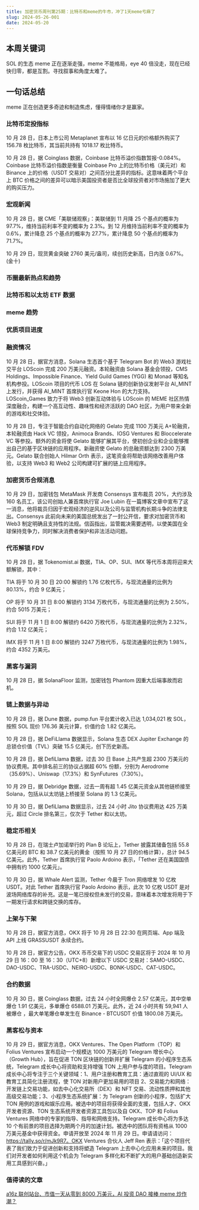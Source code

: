 ```yaml
---
title: 加密货币周刊第25期：比特币和meme的牛市，冲了1天meme亏麻了
slug: 2024-05-26-001
date: 2024-05-20
---
```


## 本周关键词

SOL 的生态 meme 正在逐渐走强，meme 不能格局，eye 40 倍没走，现在已经快归零，都是互割。寻找叙事和角度太难了。

## 一句话总结

meme 正在创造更多奇迹和制造焦虑，懂得情绪你才是赢家。

### 比特币定投指标

10 月 28 日，日本上市公司 Metaplanet 宣布以 16 亿日元的价格额外购买了 156.78 枚比特币，其当前共持有 1018.17 枚比特币。

10 月 28 日，据 Coinglass 数据，Coinbase 比特币溢价指数暂报-0.084%。Coinbase 比特币溢价指数是衡量 Coinbase Pro 上的比特币价格（美元对）和 Binance 上的价格（USDT 交易对）之间百分比差异的指标。这意味着两个平台上 BTC 价格之间的差异可以暗示美国投资者是否比全球投资者对市场施加了更大的购买压力。

### 宏观新闻

10 月 28 日，据 CME「美联储观察」：美联储到 11 月降 25 个基点的概率为 97.7%，维持当前利率不变的概率为 2.3%。到 12 月维持当前利率不变的概率为 0.6%，累计降息 25 个基点的概率为 27.7%，累计降息 50 个基点的概率为 71.7%。

10 月 29 日，现货黄金突破 2760 美元/盎司，续创历史新高，日内涨 0.67%。(金十)

### 币圈最新热点和趋势

### 比特币和以太坊 ETF 数据

### meme 趋势

### 优质项目进度

### 融资情况

10 月 28 日，据官方消息，Solana 生态首个基于 Telegram Bot 的 Web3 游戏社交平台 LOScoin 完成 200 万美元融资。本轮融资由 Solana 基金会领投，CMS Holdings、Impossible Finance、Yield Guild Games (YGG) 和 Monad 等知名机构参投。LOScoin 项目的代币 LOS 在 Solana 链的创新协议发射平台 AI_MINT 上发行，并获得 AI_MINT 首席执行官 Keone Hon 的大力支持。LOScoin_Games 致力于将 Web3 创新互动体验与 LOScoin 的 MEME 社区热情深度融合，构建一个高互动性、趣味性和经济活跃的 DAO 社区，为用户带来全新的游戏和社交体验。

10 月 28 日，专注于智能合约自动化网络的 Gelato 完成 1100 万美元 A+轮融资，本轮融资由 Hack VC 领投，Animoca Brands、IOSG Ventures 和 Bloccelerate VC 等参投。额外的资金将使 Gelato 能够扩展其平台，使初创企业和企业能够推出自己的基于区块链的应用程序。新融资使 Gelato 的总融资额达到 2300 万美元。Gelato 联合创始人 Hilmar Orth 表示，这笔资金将帮助该网络改善用户体验，以支持 Web3 和 Web2 公司构建可扩展的链上应用程序。

### 加密货币合规消息

10 月 29 日，加密钱包 MetaMask 开发商 Consensys 宣布裁员 20%，大约涉及 160 名员工，该公司创始人兼首席执行官 Joe Lubin 在一篇博客文章中宣布了这一消息，他将裁员归因于宏观经济的逆风以及公司与监管机构长期斗争的法律支出。Consensys 此前向未来的美国总统发出了一封公开信，要求对加密货币和 Web3 制定明确且支持性的法规。信函指出，监管裁决需要透明，以使美国在全球保持竞争力，同时解决消费者保护和非法活动问题。

### 代币解锁 FDV

10 月 28 日，据 Tokenomist.ai 数据，TIA、OP、SUI、IMX 等代币本周将迎来大额解锁，其中：

TIA 将于 10 月 30 日 20:00 解锁约 1.76 亿枚代币，与现流通量的比例为 80.13%，约合 9 亿美元；

OP 将于 10 月 31 日 8:00 解锁约 3134 万枚代币，与现流通量的比例为 2.50%，约合 5015 万美元；

SUI 将于 11 月 1 日 8:00 解锁约 6420 万枚代币，与现流通量的比例为 2.32%，约合 1.12 亿美元；

IMX 将于 11 月 1 日 8:00 解锁约 3247 万枚代币，与现流通量的比例为 1.98%，约合 4352 万美元。

### 黑客与漏洞

10 月 28 日，据 SolanaFloor 监测，加密钱包 Phantom 因重大后端事故而宕机。

### 链上数据与异动

10 月 28 日，据 Dune 数据，pump.fun 平台累计收入已达 1,034,021 枚 SOL，按照 SOL 现价 176.36 美元计算，价值约合 1.82 亿美元。

10 月 28 日，据 DeFiLlama 数据显示，Solana 生态 DEX Jupiter Exchange 的总锁仓价值（TVL）突破 15.5 亿美元，创下历史新高。

10 月 28 日，据 DefiLlama 数据，过去 30 日 Base 上共产生超 2300 万美元的协议费用。其中排名前三的协议占据超 60% 份额，分别为 Aerodrome（35.69%）、Uniswap（17.3%）和 SynFutures（7.30%）。

10 月 29 日，据 Debridge 数据，过去一周有超 1.45 亿美元资金从其他链桥接至 Solana，包括从以太坊链上桥接至 Solana 的 1.3 亿美元。

10 月 30 日，据 DefiLlama 数据显示，过去 24 小时 Jito 协议费用达 425 万美元，超过 Circle 排名第三，仅次于 Tether 和以太坊。

### 稳定币相关

10 月 28 日，在瑞士卢加诺举行的 Plan ₿ 论坛上，Tether 披露其储备包括 55.8 亿美元的 BTC 和 38.7 亿美元的黄金（按照 10 月 27 日的价格计算），总计 94.5 亿美元。此外，Tether 首席执行官 Paolo Ardoino 表示，「Tether 还在美国国债中拥有约 1000 亿美元」。

10 月 30 日，据 Whale Alert 监测，Tether 今晨于 Tron 网络增发 10 亿枚 USDT。对此 Tether 首席执行官 Paolo Ardoino 表示，此次 10 亿枚 USDT 是对波场网络库存的补充。这是一笔已授权但未发行的交易，意味着本次增发将用于下一期发行请求和跨链交换的库存。

### 上架与下架

10 月 28 日，据官方消息，OKX 将于 10 月 28 日 22:30 在网页端、App 端及 API 上线 GRASSUSDT 永续合约。

10 月 28 日，据官方公告，OKX 币币交易下的 USDC 交易区将于 2024 年 10 月 29 日 16：00 至 16：30（UTC+8）新增以下 USDC 交易对：SAMO-USDC、DAO-USDC、TRA-USDC、NEIRO-USDC、BONK-USDC、CAT-USDC。

### 合约数据

10 月 30 日，据 Coinglass 数据，过去 24 小时全网爆仓 2.57 亿美元，其中空单爆仓 1.91 亿美元，多单爆仓 6588.01 万美元。此外，近 24 小时共有 59,941 人被爆仓 ，最大单笔爆仓单发生在 Binance - BTCUSDT 价值 1800.08 万美元。

### 黑客松与资本

10 月 29 日，据官方消息，OKX Ventures、The Open Platform（TOP）和 Folius Ventures 宣布启动一个规模达 1000 万美元的 Telegram 增长中心（Growth Hub），旨在促进 TON 区块链的创新并扩展 Telegram 的小程序生态系统，Telegram 成长中心将资助和支持增强 TON 上用户参与度的项目。Telegram 成长中心将专注于三个关键领域：1、用户注册和教育工具：通过直观的 UI/UX 和教育工具简化注册流程，使 TON 对新用户更加易用的项目 2、交易能力和网络：开发链上交易功能，如去中心化交易所（DEX）和 NFT 交易、流动性质押和其他高级交易功能；3、小程序生态系统扩展：为 Telegram 创新的小程序，包括扩大 TON 用例的游戏和娱乐应用。被选中的项目将获得全面的支援，包括人才、OKX 开发者资源、TON 生态系统开发者资源工具包以及自 OKX、TOP 和 Folius Ventures 网络中的专家的指导、指导和网络支持。Telegram 成长中心将为多达 10 个有前景的项目选择为期两个月的加速计划。被选中的团队将有资格从 1000 万美元基金中获得资金。申请开放至 2024 年 11 月 29 日。申请请访问：<https://tally.so/r/mJk9R7。OKX> Ventures 合伙人 Jeff Ren 表示：「这个项目代表了我们致力于促进创新和支持将塑造 Telegram 上去中心化应用未来的项目。我们对开发者如何利用这个机会为 Telegram 多样化和不断扩大的用户基础创造新实用工具感到兴奋。」

### 值得读的文章

[a16z 联创站台、市值一天从零到 8000 万美元，AI 投资 DAO 接棒 meme 炒作潮？](https://www.theblockbeats.info/news/55519?from=telegram)
